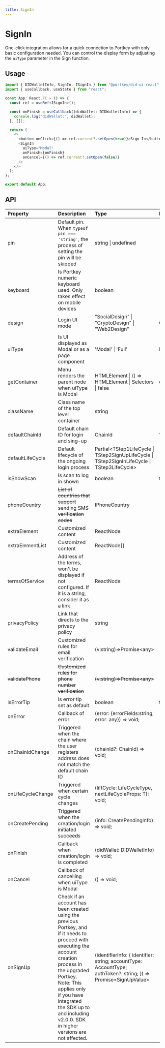 ```yaml
---
title: SignIn
---
```


# SignIn

One-click integration allows for a quick connection to Portkey with only basic configuration needed. You can control the display form by adjusting the `uiType` parameter in the Sign function.

## Usage

```typescript
import { DIDWalletInfo, SignIn, ISignIn } from "@portkey/did-ui-react";
import { useCallback, useState } from "react";

const App: React.FC = () => {
  const ref = useRef<ISignIn>();

  const onFinish = useCallback((didWallet: DIDWalletInfo) => {
    console.log("didWallet:", didWallet);
  }, []);

  return (
    <>
      <button onClick={() => ref.current?.setOpen(true)}>Sign In</button>
      <SignIn
        uiType="Modal"
        onFinish={onFinish}
        onCancel={() => ref.current?.setOpen(false)}
      />
    </>
  );
};

export default App;
```

## API

| Property          | Description                                                                                          | Type                                                                                           | Default       | Version |
| :---------------- | :--------------------------------------------------------------------------------------------------- | :--------------------------------------------------------------------------------------------- | :------------ | :------ |
| pin               | Default pin. When `typeof pin === 'string'`, the process of setting the pin will be skipped          | string \| undefined                                                                            | -             | 1.5.3+  |
| keyboard          | Is Portkey numeric keyboard used. Only takes effect on mobile devices                                | boolean                                                                                        | -             | 1.5.3+  |
| design            | Login UI mode                                                                                        | "SocialDesign" \| "CryptoDesign" \| "Web2Design"                                               | CryptoDesign  |         |
| uiType            | Is UI displayed as Modal or as a page component                                                      | 'Modal' \| 'Full'                                                                              | Modal         |         |
| getContainer      | Menu renders the parent node when uiType is Modal                                                    | HTMLElement \| () => HTMLElement \| Selectors \| false                                         | document.body |         |
| className         | Class name of the top level container                                                                | string                                                                                         | -             |         |
| defaultChainId    | Default chain ID for login and sing-up                                                               | ChainId                                                                                        | 'AELF'        |         |
| defaultLifeCycle  | Default lifecycle of the ongoing login process                                                       | Partial<TStep1LifeCycle \| TStep2SignUpLifeCycle \| TStep2SignInLifeCycle \| TStep3LifeCycle\> | -             |         |
| isShowScan        | Is scan to log in shown                                                                              | boolean                                                                                        | true          |         |
| <del>phoneCountry</del> | <del>List of countries that support sending SMS verification codes</del>                       | <del>IPhoneCountry</del>                                                                       | -             | 2.0.0   |
| extraElement      | Customized content                                                                                   | ReactNode                                                                                      | -             |         |
| extraElementList  | Customized content                                                                                   | ReactNode[]                                                                                    | -             | 2.0.0   |
| termsOfService    | Address of the terms, won't be displayed if not configured. If it is a string, consider it as a link | ReactNode                                                                                      | -             |         |
| privacyPolicy     | Link that directs to the privacy policy                                                              | string                                                                                         | -             | 2.0.0   |
| validateEmail     | Customized rules for email verification                                                              | (v:string)=>Promise<any\>                                                                      | -             |         |
| <del>validatePhone</del> | <del>Customized rules for phone number verification</del>                                     | <del>(v:string)=>Promise<any\></del>                                                           | -             | 2.0.0   |
| isErrorTip        | Is error tip set as default                                                                          | boolean                                                                                        | true          |         |
| onError           | Callback of error                                                                                    | (error: {errorFields:string, error: any}) => void;                                             | -             |         |
| onChainIdChange   | Triggered when the chain where the user registers address does not match the default chain ID        | (chainId?: ChainId) => void;                                                                   | -             |         |
| onLifeCycleChange | Triggered when certain cycle changes                                                                 | (liftCycle: LifeCycleType, nextLifeCycleProps: T): void;                                       | -             |         |
| onCreatePending   | Triggered when the creation/login initiated succeeds                                                 | (info: CreatePendingInfo) => void;                                                             | -             |         |
| onFinish          | Callback when creation/login is completed                                                            | (didWallet: DIDWalletInfo) => void;                                                            | -             |         |
| onCancel          | Callback of cancelling when uiType is Modal                                                          | () => void;                                                                                    | -             |         |
| onSignUp          | Check if an account has been created using the previous Portkey, and if it needs to proceed with executing the account creation process in the upgraded Portkey.<br /> Note: This applies only if you have integrated the SDK up to and including v2.0.0. SDK in higher versions are not affected. | (identifierInfo: { identifier: string; accountType: AccountType; authToken?: string; }) => Promise<SignUpValue\> | -             | 2.0.0   |
